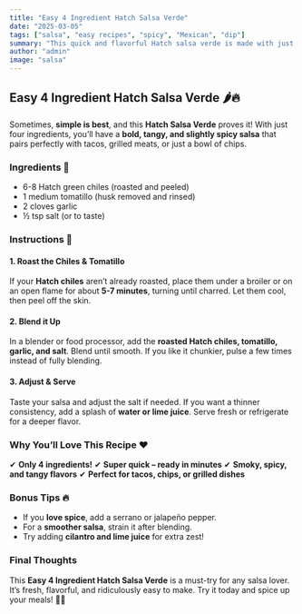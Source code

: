 ```yaml
---
title: "Easy 4 Ingredient Hatch Salsa Verde"
date: "2025-03-05"
tags: ["salsa", "easy recipes", "spicy", "Mexican", "dip"]
summary: "This quick and flavorful Hatch salsa verde is made with just four simple ingredients, yet it packs a bold, spicy, and tangy kick. Whether you’re dipping chips, drizzling it over tacos, or adding it to your favorite dishes, this vibrant green sauce brings the perfect balance of heat and zest to every bite."
author: "admin"
image: "salsa"
---
```



## Easy 4 Ingredient Hatch Salsa Verde 🌶️🔥

Sometimes, **simple is best**, and this **Hatch Salsa Verde** proves it! With just four ingredients, you’ll have a **bold, tangy, and slightly spicy salsa** that pairs perfectly with tacos, grilled meats, or just a bowl of chips.

<CustomImage src="/images/salsa-blog.jpg" alt="Bowl of Hatch Salsa Verde with tortilla chips" />

### Ingredients 🛒
- 6-8 Hatch green chiles (roasted and peeled)
- 1 medium tomatillo (husk removed and rinsed)
- 2 cloves garlic
- ½ tsp salt (or to taste)

### Instructions 🥄

#### 1. Roast the Chiles & Tomatillo
If your **Hatch chiles** aren’t already roasted, place them under a broiler or on an open flame for about **5-7 minutes**, turning until charred. Let them cool, then peel off the skin.

#### 2. Blend it Up
In a blender or food processor, add the **roasted Hatch chiles, tomatillo, garlic, and salt**. Blend until smooth. If you like it chunkier, pulse a few times instead of fully blending.

#### 3. Adjust & Serve
Taste your salsa and adjust the salt if needed. If you want a thinner consistency, add a splash of **water or lime juice**. Serve fresh or refrigerate for a deeper flavor.

### Why You’ll Love This Recipe ❤️
✔ **Only 4 ingredients!**
✔ **Super quick – ready in minutes**
✔ **Smoky, spicy, and tangy flavors**
✔ **Perfect for tacos, chips, or grilled dishes**

### Bonus Tips 🔥
- If you **love spice**, add a serrano or jalapeño pepper.
- For a **smoother salsa**, strain it after blending.
- Try adding **cilantro and lime juice** for extra zest!

### Final Thoughts
This **Easy 4 Ingredient Hatch Salsa Verde** is a must-try for any salsa lover. It’s fresh, flavorful, and ridiculously easy to make. Try it today and spice up your meals! 🌮🔥
